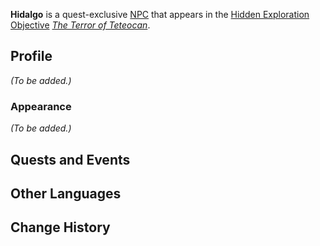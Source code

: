 {{Meta
<!-- Remove this template after adding the missing info -->
|missing_NPC_picture  = yes
|missing_NPC_profile  = yes
<!--
|missing_NPC_idle     = yes
|missing_NPC_dialogue = yes
-->
}}
{{Character Infobox
|type             = Quest NPC
|image            = NPC Hidalgo.png
|realname         = <!-- Optional, if different from in-game name -->
|deceased         = <!-- Past (for deceased prior to events of the game) or free response -->
|region           = Natlan
|location         = Natlan
|affiliation      = Collective of Plenty
|title            = 

|ancestry         = <!-- Clan/family -->
|father           = 
|mother           = 
|spouse           = 
|sibling          = 
|child            = 
|relative         = 

|voiceEN          = 
|voiceCN          = 
|voiceJP          = 
|voiceKR          = 
}}
'''Hidalgo''' is a quest-exclusive [[NPC]] that appears in the [[Hidden Exploration Objective]] ''[[The Terror of Teteocan]]''.
<!--
==Location==
{{subst:#tag:gallery|
NPC Location Hidalgo.png{{subst:!}}Hidalgo's location
NPC Location Hidalgo Context.png{{subst:!}}Additional context
}}
-->
==Profile==
<!--Detailed story/lore information goes here.-->
''(To be added.)''

===Appearance===
<!--Keep appearance section short and concise. Limit to 2 paragraphs with 3-4 sentences each.-->
''(To be added.)''

==Quests and Events==
{{Quests and Events}}
<!--
==Idle Quotes==
{{Dialogue Start}}
:{{DIcon|Idle}} {{Tx}}
::{{A|VO Hidalgo 01.ogg}} "{{Tx}}"
{{Dialogue End}}

==Dialogue==
{{Dialogue Start}}
:'''Hidalgo:''' 
:{{DIcon}}
{{Dialogue End}}

==Event Dialogue==
===Event Name===
{{Dialogue Start}}
:'''Hidalgo:'''
{{Dialogue End}}
-->
==Other Languages==
{{Other Languages
|en       = Hidalgo
|zhs      = 伊达戈
|zhs_rm   = 
|zht      = 伊達戈
|zht_rm   = 
|ja       = イダゴ
|ja_rm    = 
|ko       = 히달고
|es       = Hidalgo
|fr       = Hidalgo
|ru       = Идальго
|th       = Hidalgo
|vi       = Hidalgo
|de       = Hidalgo
|id       = Hidalgo
|pt       = Hidalgo
|tr       = Hidalgo
|it       = Hidalgo
}}

==Change History==
{{Change History|5.5}}
<!--
==References==
{{Reflist}}
-->